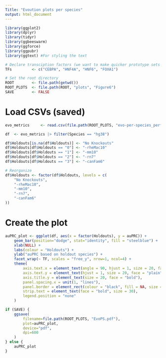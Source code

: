 ```yaml
---
Title: "Evoution plots per species"
output: html_document
---
```


```r

library(ggplot2)
library(dplyr)
library(tidyr)
library(ggbeeswarm)
library(ggforce)
library(ggpubr)
library(ggtext) #For styling the text

```
```r

# Declare transciption factors (we want to make quicker prototype sets too)
TFs         <- c("CEBPA", "HNF4A", "HNF6", "FOXA1")

# Set the root directory
ROOT        <- file.path(getwd())
ROOT_PLOTS  <- file.path(ROOT, "plots", "Figure6")
SAVE        <- FALSE

```
# Load CSVs (saved)
```r

evo_metrics     <- read.csv(file.path(ROOT_PLOTS, "evo-per-species_performance.csv"))

```
```r

df  <- evo_metrics |> filter(Species == "hg38")

df$Holdouts[is.na(df$Holdouts)] <- "No Knockouts"
df$Holdouts[df$Holdouts == "0"] <- "-rheMac10"
df$Holdouts[df$Holdouts == "1"] <- "-mm10"
df$Holdouts[df$Holdouts == "2"] <- "-rn7"
df$Holdouts[df$Holdouts == "3"] <- "-canFam6"

# Reorganize
df$Holdouts <- factor(df$Holdouts, levels = c(
    "No Knockouts",
    "-rheMac10",
    "-mm10",
    "-rn7",
    "-canFam6"
))

```
# Create the plot
```r

auPRC_plot <- ggplot(df, aes(x = factor(Holdouts), y = auPRC)) +
    geom_bar(position="dodge", stat="identity", fill = "steelblue") +
    xlab(NULL) +
    labs(colour = "Holdouts") +
    ylab("auPRC based on holdout species") +
    facet_wrap(~ TF, scales = "free_y", nrow=1, ncol=4) +
    theme(
        axis.text.x = element_text(angle = 90, hjust = 1, size = 20, face = "bold"),
        axis.text.y = element_text(hjust = 1, size = 20, face = "plain"),
        axis.title.y = element_text(size = 20, face = "bold"),
        panel.spacing.x = unit(1, "lines"),
        panel.border = element_rect(colour = "black", fill = NA, size = 1.5),
        strip.text = element_text(face = "bold", size = 30),
        legend.position = "none"
    )

if (SAVE) {
    ggsave(
        filename=file.path(ROOT_PLOTS, "EvoPS.pdf"),
        plot=auPRC_plot,
        device="pdf",
        dpi=600
    )
} else {
    auPRC_plot
}

```